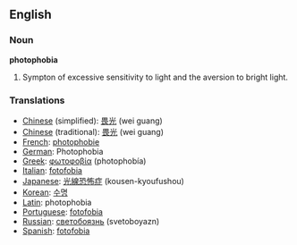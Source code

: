 ==English==

{{Wikipedia}}
===Noun===
'''photophobia'''

#Sympton of excessive sensitivity to light and the aversion to bright light.

===Translations===
*[[Chinese]] (simplified): [[畏光]] (wei guang)
*[[Chinese]] (traditional): [[畏光]] (wei guang)
*[[French]]: [[photophobie]]
*[[German]]: Photophobia
*[[Greek]]: [[φωτοφοβία]] (photophobía)
*[[Italian]]: [[fotofobia]]
*[[Japanese]]: [[光線恐怖症]] (kousen-kyoufushou)
*[[Korean]]: [[수명]]
*[[Latin]]: photophobia
*[[Portuguese]]: [[fotofobia]]
*[[Russian]]: [[светобоязнь]] (svetoboyazn)
*[[Spanish]]: [[fotofobia]]